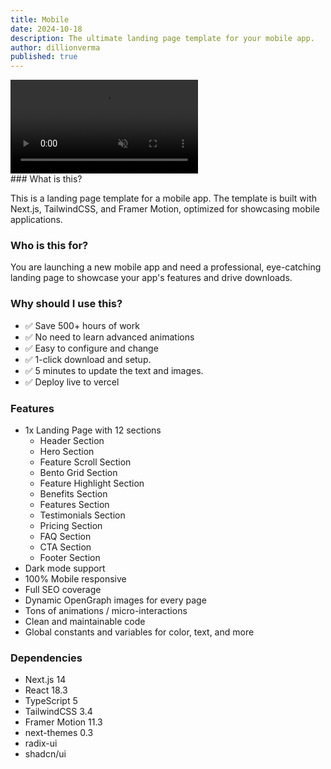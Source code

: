 ```yaml
---
title: Mobile
date: 2024-10-18
description: The ultimate landing page template for your mobile app.
author: dillionverma
published: true
---
```


<div className="flex max-w-[800px] flex-col gap-4">
  <video
    autoPlay
    loop
    muted
    src="/mobile-demo.mp4"
    className="w-full rounded-xl border shadow-2xl"
  />
  <div className="flex w-full flex-col gap-2 sm:flex-row">
    <RepoDownload repo={"mobile-template"} owner={"magicuidesign"} />
    <TemplatePreview href="https://mobile-magicui.vercel.app/">
      Live Preview
    </TemplatePreview>
  </div>
</div>
### What is this?

This is a landing page template for a mobile app. The template is built with Next.js, TailwindCSS, and Framer Motion, optimized for showcasing mobile applications.

### Who is this for?

You are launching a new mobile app and need a professional, eye-catching landing page to showcase your app's features and drive downloads.

### Why should I use this?

- ✅ Save 500+ hours of work
- ✅ No need to learn advanced animations
- ✅ Easy to configure and change
- ✅ 1-click download and setup.
- ✅ 5 minutes to update the text and images.
- ✅ Deploy live to vercel

### Features

- 1x Landing Page with 12 sections
  - Header Section
  - Hero Section
  - Feature Scroll Section
  - Bento Grid Section
  - Feature Highlight Section
  - Benefits Section
  - Features Section
  - Testimonials Section
  - Pricing Section
  - FAQ Section
  - CTA Section
  - Footer Section
- Dark mode support
- 100% Mobile responsive
- Full SEO coverage
- Dynamic OpenGraph images for every page
- Tons of animations / micro-interactions
- Clean and maintainable code
- Global constants and variables for color, text, and more

### Dependencies

- Next.js 14
- React 18.3
- TypeScript 5
- TailwindCSS 3.4
- Framer Motion 11.3
- next-themes 0.3
- radix-ui
- shadcn/ui
